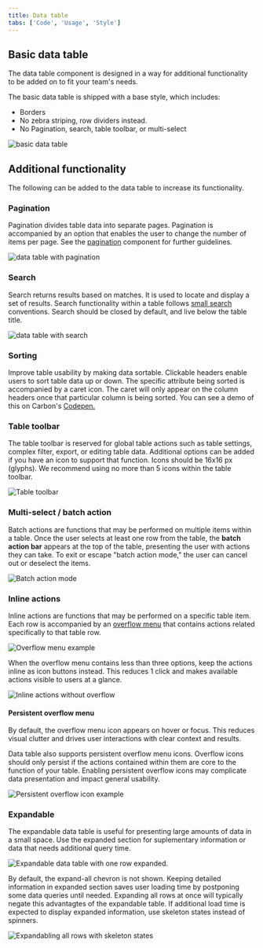 ```yaml
---
title: Data table
tabs: ['Code', 'Usage', 'Style']
---
```


## Basic data table

The data table component is designed in a way for additional functionality to be added on to fit your team's needs.

The basic data table is shipped with a base style, which includes:

- Borders
- No zebra striping, row dividers instead.
- No Pagination, search, table toolbar, or multi-select

<ImageComponent fixed="default" caption="Basic data table">

![basic data table](images/data-table-usage-1.png)

</ImageComponent>


## Additional functionality

The following can be added to the data table to increase its functionality.

### Pagination

Pagination divides table data into separate pages. Pagination is accompanied by an option that enables the user to change the number of items per page. See the [pagination](/components/Pagination) component for further guidelines.

<ImageComponent fixed="default" caption="Data table with various Pagination methods">

![data table with pagination](images/data-table-usage-2.png)

</ImageComponent>

### Search

Search returns results based on matches. It is used to locate and display a set of results. Search functionality within a table follows [small search](/components/search) conventions. Search should be closed by default, and live below the table title.

<ImageComponent fixed="default" caption="Search on data tables.">

![data table with search](images/data-table-usage-3.png)

</ImageComponent>

### Sorting

Improve table usability by making data sortable. Clickable headers enable users to sort table data up or down. The specific attribute being sorted is accompanied by a caret icon. The caret will only appear on the column headers once that particular column is being sorted. You can see a demo of this on Carbon's [Codepen.](https://codepen.io/tjegan/pen/PjjyVN)

### Table toolbar

The table toolbar is reserved for global table actions such as table settings, complex filter, export, or editing table data. Additional options can be added if you have an icon to support that function. Icons should be 16x16 px (glyphs). We recommend using no more than 5 icons within the table toolbar.

<ImageComponent fixed="default" caption="Table toolbar: table settings">

![Table toolbar](images/data-table-usage-6.png)

</ImageComponent>

### Multi-select / batch action

Batch actions are functions that may be performed on multiple items within a table. Once the user selects at least one row from the table, the **batch action bar** appears at the top of the table, presenting the user with actions they can take. To exit or escape "batch action mode," the user can cancel out or deselect the items.

<ImageComponent fixed="default" caption="Batch action mode on data tables">

![Batch action mode](images/data-table-usage-7.png)

</ImageComponent>

### Inline actions

Inline actions are functions that may be performed on a specific table item. Each row is accompanied by an [overflow menu](/components/overflow-menu) that contains actions related specifically to that table row.

<ImageComponent fixed="default" caption="Overflow menu example">

![Overflow menu example](images/data-table-usage-8.png)

</ImageComponent>

When the overflow menu contains less than three options, keep the actions inline as icon buttons instead. This reduces 1 click and makes available actions visible to users at a glance.

<ImageComponent fixed="default" caption="Inline actions without overflow">

![Inline actions without overflow](images/data-table-usage-10.png)

</ImageComponent>

#### Persistent overflow menu

By default, the overflow menu icon appears on hover or focus. This reduces visual clutter and drives user interactions with clear context and results.

Data table also supports persistent overflow menu icons. Overflow icons should only persist if the actions contained within them are core to the function of your table. Enabling persistent overflow icons may complicate data presentation and impact general usability.

<ImageComponent fixed="default" caption="Persistent overflow menu icon example">

![Persistent overflow icon example](images/data-table-usage-9.png)

</ImageComponent>

### Expandable

The expandable data table is useful for presenting large amounts of data in a small space. Use the expanded section for suplementary information or data that needs additional query time.

<ImageComponent fixed="default" caption="Expandable data table with one row expanded">

![Expandable data table with one row expanded.](images/data-table-usage-11.png)

</ImageComponent>

By default, the expand-all chevron is not shown. Keeping detailed information in expanded section saves user loading time by postponing some data queries until needed. Expanding all rows at once will typically negate this advantagtes of the expandable table. If additional load time is expected to display expanded information, use skeleton states instead of spinners.

<ImageComponent fixed="default" caption="Expandabling all rows with skeleton states">

![Expandabling all rows with skeleton states](images/data-table-usage-12.png)

</ImageComponent>
